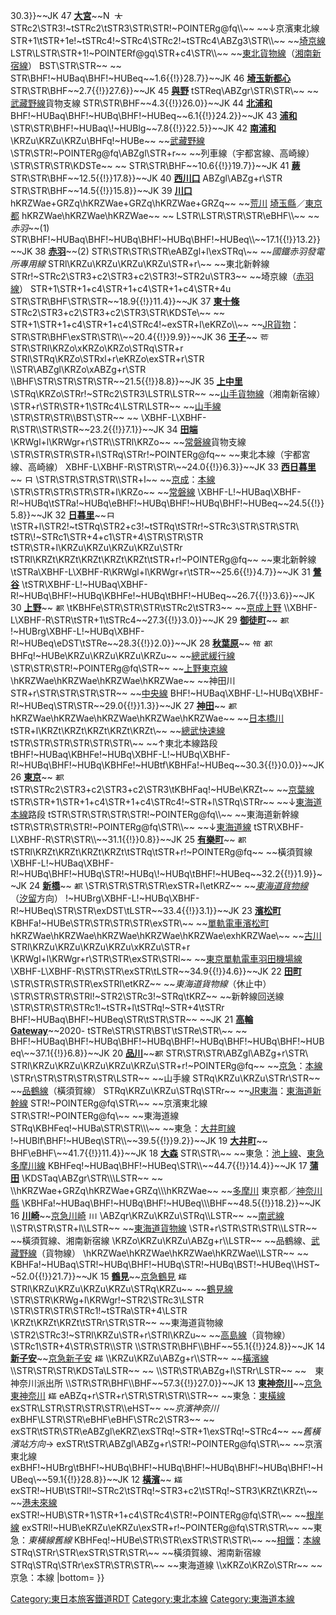 {{Routemap|inline=<includeonly>yes</includeonly>|collapse=yes|title=京濱東北線|title-bg=#00b2e5|title-color=white|top=
* [[東京都電車|都電]]、新交通系統與一部分鐵道線省略途經路線，只以記號顯示
* [[File:BSicon_XBHF-L.svg|14px]][[File:BSicon_XBHF-R.svg|14px]]表示[[四線鐵路#方向別複複線|方向別複複線]]，可以[[跨月台轉車站|跨月台轉乘]]
* 距離上段是大宮起計的營業距離，下段是東京起計的營業距離
|map=
~~ ~~1：[[東北新幹線]]、[[上越新幹線]]
~~ ~~2：[[川越線]]
*1\*2\*3\\~~ ~~3：[[高崎線]]
STR\STR\ABZg+l\STRq\~~ ~~[[東北本線]]（[[宇都宮線]]）
STR\STR\STR\STR+l\~~ ~~[[東武鐵道|東武]]：[[野田線]]
STR\tSTRa\STR\KBHFe!~HUBa\
BHF!~HUBaq\tBHF!~HUBq\BHF!~HUBq\KBHFa!~HUBrf\~~{{BSkm{{!}}0.0{{!}}30.3}}~~JK 47 '''[[大宮站 (埼玉縣)|大宮]]'''~~[[File:BSicon exTRAM.svg|14px|link=伊奈線|New Shuttle]] [[File:BSicon exTRAM.svg|14px|link=大宮線|大宮線]]
STRc2\STR3!~tSTRc2\tSTR3\STR\STR!~POINTERg@fq\\~~ ~~↓京濱東北線
STR+1\tSTR+1e!~tSTRc4!~STRc4\STRc2!~tSTRc4\ABZg3\STR\\~~ ~~[[埼京線]]
LSTR\LSTR\STR+1!~POINTERf@gq\STR+c4\STR\\~~ ~~[[東北貨物線]]（[[湘南新宿線]]）
BST\STR\STR~~ ~~{{link-ja|大宮操車場|大宮操車場}}
STR\BHF!~HUBaq\BHF!~HUBeq~~{{BSkm{{!}}1.6{{!}}28.7}}~~JK 46 '''[[埼玉新都心站|埼玉新都心]]'''
STR\STR\BHF~~{{BSkm{{!}}2.7{{!}}27.6}}~~JK 45 '''[[與野站|與野]]'''
tSTReq\ABZgr\STR\STR\~~ ~~[[武藏野線]]貨物支線
STR\STR\BHF~~{{BSkm{{!}}4.3{{!}}26.0}}~~JK 44 '''[[北浦和站|北浦和]]'''
BHF!~HUBaq\BHF!~HUBq\BHF!~HUBeq~~{{BSkm{{!}}6.1{{!}}24.2}}~~JK 43 '''[[浦和站|浦和]]'''
\STR\STR\BHF!~HUBaq\!~HUBlg~~{{BSkm{{!}}7.8{{!}}22.5}}~~JK 42 '''[[南浦和站|南浦和]]'''
\KRZu\KRZu\KRZu\BHFq!~HUBe~~ ~~[[武藏野線]]
\STR\STR!~POINTERg@fq\ABZgl\STR+r~~ ~~列車線（宇都宮線、高崎線）
\STR\STR\STR\KDSTe~~ ~~{{link-ja|埼玉車輛中心|さいたま車両センター}}
STR\STR\BHF~~{{BSkm{{!}}10.6{{!}}19.7}}~~JK 41 '''[[蕨站|蕨]]'''
STR\STR\BHF~~{{BSkm{{!}}12.5{{!}}17.8}}~~JK 40 '''[[西川口站|西川口]]'''
ABZgl\ABZg+r\STR
STR\STR\BHF~~{{BSkm{{!}}14.5{{!}}15.8}}~~JK 39 '''[[川口站|川口]]'''
hKRZWae+GRZq\hKRZWae+GRZq\hKRZWae+GRZq~~ ~~[[荒川 (關東)|荒川]] [[埼玉縣]]／[[東京都]]
hKRZWae\hKRZWae\hKRZWae~~ ~~{{link-ja|新河岸川|新河岸川}}
LSTR\LSTR\STR\STR\eBHF\\~~ ~~''赤羽''~~(1)
STR\BHF!~HUBaq\BHF!~HUBq\BHF!~HUBq\BHF!~HUBeq\\~~{{BSkm{{!}}17.1{{!}}13.2}}~~JK 38 '''[[赤羽站|赤羽]]'''~~(2)
STR\STR\STR\STR\eABZgl+l\exSTRq\~~ ~~''國鐵赤羽發電所專用線''
STRl\KRZu\KRZu\KRZu\KRZu\STR+r\~~ ~~東北新幹線
STRr!~STRc2\STR3+c2\STR3+c2\STR3!~STR2u\STR3~~ ~~埼京線（[[赤羽線]]）
STR+1\STR+1+c4\STR+1+c4\STR+1+c4\STR+4u
STR\STR\BHF\STR\STR~~{{BSkm{{!}}18.9{{!}}11.4}}~~JK 37 '''[[東十條站|東十條]]'''
STRc2\STR3+c2\STR3+c2\STR3\STR\KDSTe\~~ ~~{{link-ja|下十條運轉區|下十条運転区}}
STR+1\STR+1+c4\STR+1+c4\STRc4!~exSTR+l\eKRZo\\~~ ~~[[日本貨物鐵道|JR貨物]]：''{{link-ja|北王子線|北王子線}}''
STR\STR\BHF\exSTR\STR\\~~{{BSkm{{!}}20.4{{!}}9.9}}~~JK 36 '''[[王子站|王子]]'''~~{{rint|tokyo|n}} [[File:BSicon_TRAM.svg|14px|link=荒川線|荒川線]]
STR\STRl\KRZo\xKRZo\KRZo\STRq\STR+r
STRl\STRq\KRZo\STRxl+r\eKRZo\exSTR+r\STR
\\STR\ABZgl\KRZo\xABZg+r\STR
\\BHF\STR\STR\STR\STR~~{{BSkm{{!}}21.5{{!}}8.8}}~~JK 35 '''[[上中里站|上中里]]'''
\STRq\KRZo\STRr!~STRc2\STR3\LSTR\LSTR~~ ~~[[山手線#山手貨物線|山手貨物線]]（湘南新宿線）
\STR+r\STR\STR+1\STRc4\LSTR\LSTR~~ ~~[[山手線]]
\STR\STR\STR\\BST\STR~~ ~~{{link-ja|田端信號場站|田端信号場駅|田端信號場}}
\XBHF-L\XBHF-R\STR\\STR\STR~~{{BSkm{{!}}23.2{{!}}7.1}}~~JK 34 '''[[田端站|田端]]'''
\KRWgl+l\KRWgr+r\STR\\STRl\KRZo~~ ~~[[常磐線]]貨物支線
\STR\STR\STR\STR+l\STRq\STRr!~POINTERg@fq~~ ~~東北本線（宇都宮線、高崎線）
XBHF-L\XBHF-R\STR\STR\~~{{BSkm{{!}}24.0{{!}}6.3}}~~JK 33 '''[[西日暮里站|西日暮里]]'''~~{{rint|tokyo|c}} [[File:BSicon TRAIN2.svg|14px|link=日暮里-舍人線|日暮里-舍人線]]
\STR\STR\STR\STR\\STR+l~~ ~~[[京成電鐵|京成]]：[[京成本線|本線]]
\STR\STR\STR\STR\STR+l\KRZo~~ ~~[[常磐線]]
\XBHF-L!~HUBaq\XBHF-R!~HUBq\tSTRa!~HUBq\eBHF!~HUBq\BHF!~HUBq\BHF!~HUBeq~~{{BSkm{{!}}24.5{{!}}5.8}}~~JK 32 '''[[日暮里站|日暮里]]'''~~[[File:BSicon TRAIN2.svg|14px|link=日暮里-舍人線|日暮里-舍人線]]
\tSTR+l\STR2!~tSTRq\STR2+c3!~tSTRq\tSTRr!~STRc3\STR\STR\STR\
tSTR\!~STRc1\STR+4+c1\STR+4\STR\STR\STR
tSTR\STR+l\KRZu\KRZu\KRZu\KRZu\STRr
tSTRl\KRZt\KRZt\KRZt\KRZt\KRZt\tSTR+r!~POINTERg@fq~~ ~~東北新幹線
\tSTRa\XBHF-L\XBHF-R\KRWgl+l\KRWgr+r\tSTR~~{{BSkm{{!}}25.6{{!}}4.7}}~~JK 31 '''[[鶯谷站|鶯谷]]'''
\tSTR\XBHF-L!~HUBaq\XBHF-R!~HUBq\BHF!~HUBq\KBHFe!~HUBq\tBHF!~HUBeq~~{{BSkm{{!}}26.7{{!}}3.6}}~~JK 30 '''[[上野站|上野]]'''~~ {{rint|tokyo|g}} {{rint|tokyo|h}} [[File:BSicon exTRAM.svg|14px|link=東京都電車|都電]]
\tKBHFe\STR\STR\STR\tSTRc2\tSTR3~~ ~~[[京成上野站|京成上野]]
\\XBHF-L\XBHF-R\STR\tSTR+1\tSTRc4~~{{BSkm{{!}}27.3{{!}}3.0}}~~JK 29 '''[[御徒町站|御徒町]]'''~~{{rint|tokyo|g}}{{rint|tokyo|h}} {{rint|tokyo|e}} [[File:BSicon exTRAM.svg|14px|link=東京都電車|都電]]
!~HUBrg\XBHF-L!~HUBq\XBHF-R!~HUBeq\eDST\tSTRe~~{{BSkm{{!}}28.3{{!}}2.0}}~~JK 28 '''[[秋葉原站|秋葉原]]'''~~{{rint|tokyo|h}} [[File:BSicon TRAIN2.svg|14px|link=筑波快線|筑波快線]] [[File:BSicon exTRAM.svg|14px|link=東京都電車|都電]]
BHFq!~HUBe\KRZu\KRZu\KRZu\KRZu~~ ~~[[中央·總武緩行線|總武緩行線]]
\STR\STR\STR!~POINTERg@fq\STR~~ ~~[[上野東京線]]
\hKRZWae\hKRZWae\hKRZWae\hKRZWae~~ ~~神田川
STR+r\STR\STR\STR\STR~~ ~~[[中央線快速|中央線]]
BHF!~HUBaq\XBHF-L!~HUBq\XBHF-R!~HUBeq\STR\STR~~{{BSkm{{!}}29.0{{!}}1.3}}~~JK 27 '''[[神田站 (東京都)|神田]]'''~~ {{rint|tokyo|g}} [[File:BSicon exTRAM.svg|14px|link=東京都電車|都電]]
hKRZWae\hKRZWae\hKRZWae\hKRZWae\hKRZWae~~ ~~[[日本橋川]]
tSTR+l\KRZt\KRZt\KRZt\KRZt\KRZt\~~ ~~[[總武快速線]]
tSTR\STR\STR\STR\STR\STR\~~ ~~↑東北本線路段
tBHF!~HUBaq\KBHFe!~HUBq\XBHF-L!~HUBq\XBHF-R!~HUBq\BHF!~HUBq\KBHFe!~HUBtf\KBHFa!~HUBeq~~{{BSkm{{!}}30.3{{!}}0.0}}~~JK 26 '''[[東京站|東京]]'''~~{{rint|tokyo|m}} [[File:BSicon exTRAM.svg|14px|link=東京都電車|都電]]
tSTR\STRc2\STR3+c2\STR3+c2\STR3\tKBHFaq!~HUBe\KRZt~~ ~~[[京葉線]]
tSTR\STR+1\STR+1+c4\STR+1+c4\STRc4!~STR+l\STRq\STRr~~ ~~↓[[東海道本線]]路段
tSTR\STR\STR\STR\STR!~POINTERg@fq\\~~ ~~東海道新幹線
tSTR\STR\STR\STR!~POINTERg@fq\STR\\~~ ~~↓[[東海道線 (JR東日本)|東海道線]]
tSTR\XBHF-L\XBHF-R\STR\STR\\~~{{BSkm{{!}}31.1{{!}}0.8}}~~JK 25 '''[[有樂町站|有樂町]]'''~~{{rint|tokyo|y}} [[File:BSicon exTRAM.svg|14px|link=東京都電車|都電]]
tSTRl\KRZt\KRZt\KRZt\KRZt\tSTRq\tSTR+r!~POINTERg@fq~~ ~~橫須賀線
\XBHF-L!~HUBaq\XBHF-R!~HUBq\BHF!~HUBq\STR!~HUBq\!~HUBq\tBHF!~HUBeq~~{{BSkm{{!}}32.2{{!}}1.9}}~~JK 24 '''[[新橋站 (日本)|新橋]]'''~~{{rint|tokyo|g}} {{rint|tokyo|a}} {{rint|tokyo|u}} [[File:BSicon exTRAM.svg|14px|link=東京都電車|都電]]
\STR\STR\STR\STR\exSTR+l\etKRZ~~ ~~''[[東海道貨物線]]''（[[汐留站|汐留]]方向）
!~HUBrg\XBHF-L!~HUBq\XBHF-R!~HUBeq\STR\STR\exDST\tLSTR~~{{BSkm{{!}}33.4{{!}}3.1}}~~JK 23 '''[[濱松町站|濱松町]]'''
KBHFa!~HUBe\STR\STR\STR\STR\exSTR\~~ ~~[[濱松町站|單軌電車濱松町]]
hKRZWae\hKRZWae\hKRZWae\hKRZWae\hKRZWae\exhKRZWae\~~ ~~[[澀谷川|古川]]
STRl\KRZu\KRZu\KRZu\KRZu\xKRZu\STR+r
\KRWgl+l\KRWgr+r\STR\STR\exSTR\STRl~~ ~~[[東京單軌電車羽田機場線]]
\XBHF-L\XBHF-R\STR\STR\exSTR\tLSTR~~{{BSkm{{!}}34.9{{!}}4.6}}~~JK 22 '''[[田町站 (東京都)|田町]]'''
\STR\STR\STR\STR\exSTRl\etKRZ~~ ~~''東海道貨物線''（休止中）
\STR\STR\STR\STRl!~STR2\STRc3!~STRq\tKRZ~~ ~~新幹線回送線
\STR\STR\STR\STRc1!~tSTR+l\tSTRq!~STR+4\tSTRr
BHF!~HUBaq\BHF!~HUBeq\STR\tSTR\STR~~ ~~JK 21 '''[[高輪Gateway站|高輪Gateway]]'''~~2020-
tSTRe\STR\STR\BST\tSTRe\STR\~~ ~~{{link-ja|田町車輛中心|田町車両センター}}
BHF!~HUBaq\BHF!~HUBq\BHF!~HUBq\BHF!~HUBq\BHF!~HUBq\BHF!~HUBeq\~~{{BSkm{{!}}37.1{{!}}6.8}}~~JK 20 '''[[品川站|品川]]'''~~[[File:BSicon exTRAM.svg|14px|link=東京都電車|都電]]
STR\STR\STR\ABZgl\ABZg+r\STR\
STRl\KRZu\KRZu\KRZu\KRZu\KRZu\STR+r!~POINTERg@fq~~ ~~[[京濱急行電鐵|京急]]：[[京急本線|本線]]
\STRr\STR\STR\STR\STR\LSTR~~ ~~山手線
STRq\KRZu\KRZu\STRr\STR~~ ~~[[品鶴線]]（橫須賀線）
STRq\KRZu\KRZu\STRq\STRr~~ ~~[[東海旅客鐵道|JR東海]]：[[東海道新幹線]]
STR!~POINTERg@fq\STR\~~ ~~京濱東北線
STR\STR!~POINTERg@fq\~~ ~~東海道線
STRq\KBHFeq!~HUBa\STR\STR\\\~~ ~~東急：[[大井町線]]
!~HUBlf\BHF!~HUBeq\STR\\~~{{BSkm{{!}}39.5{{!}}9.2}}~~JK 19 '''[[大井町站|大井町]]'''~~{{rint|tokyo|r}}
BHF\eBHF\~~{{BSkm{{!}}41.7{{!}}11.4}}~~JK 18 '''[[大森站 (東京都)|大森]]'''
STR\STR\~~ ~~東急：[[池上線]]、[[東急多摩川線]]
KBHFeq!~HUBaq\BHF!~HUBeq\STR\\~~{{BSkm{{!}}44.7{{!}}14.4}}~~JK 17 '''[[蒲田站|蒲田]]'''
\KDSTaq\ABZgr\STR\\\LSTR~~ ~~{{link-ja|蒲田電車區|蒲田電車区}}
\\hKRZWae+GRZq\hKRZWae+GRZq\\\hKRZWae~~ ~~[[多摩川]] 東京都／[[神奈川縣]]
\KBHFa!~HUBaq\BHF!~HUBq\BHF!~HUBeq\\\BHF~~{{BSkm{{!}}48.5{{!}}18.2}}~~JK 16 '''[[川崎站|川崎]]'''~~[[京急川崎站|京急川崎]] [[File:BSicon exTRAM.svg|14px|link=川崎市電|川崎市電]]
\ABZqr\KRZu\KRZu\STRq\\LSTR~~ ~~[[南武線]]
\\STR\STR\STR+l\\LSTR~~ ~~[[東海道貨物線]]
\STR+r\STR\STR\STR\\LSTR~~ ~~橫須賀線、湘南新宿線
\KRZo\KRZu\KRZu\ABZg+r\\LSTR~~ ~~品鶴線、[[武藏野線]]（貨物線）
\hKRZWae\hKRZWae\hKRZWae\hKRZWae\\LSTR~~ ~~{{link-ja|鶴見川|鶴見川}}
KBHFa!~HUBaq\STR!~HUBq\BHF!~HUBq\STR!~HUBq\BST!~HUBeq\\HST~~{{BSkm{{!}}52.0{{!}}21.7}}~~JK 15 '''[[鶴見站|鶴見]]'''~~[[京急鶴見站|京急鶴見]] [[File:BSicon exTRAM.svg|14px|link=橫濱市電|橫濱市電]]
STRl\KRZu\KRZu\KRZu\KRZu\STRq\KRZu~~ ~~[[鶴見線]]
\STR\STR\KRWg+l\KRWgr!~STR2\STRc3\LSTR
\STR\STR\STR\STRc1!~tSTRa\STR+4\LSTR
\KRZt\KRZt\KRZt\tSTRr\STR\STR~~ ~~東海道貨物線
\STR2\STRc3!~STRl\KRZu\STR+r\STRl\KRZu~~ ~~[[高島線]]（貨物線）
\STRc1\STR+4\STR\STR\\STR
\\STR\STR\BHF\\BHF~~{{BSkm{{!}}55.1{{!}}24.8}}~~JK 14 '''[[新子安站|新子安]]'''~~[[京急新子安站|京急新子安]] [[File:BSicon exTRAM.svg|14px|link=橫濱市電|橫濱市電]]
\\KRZu\KRZu\ABZg+r\\STR~~ ~~[[橫濱線]]
\\STR\STR\STR\KDSTa\LSTR~~ ~~{{link-ja|鎌倉車輛中心|鎌倉車両センター}}
\\STR\STR\ABZg+l\STRr\LSTR~~ ~~　東神奈川派出所
\\STR\STR\BHF\\BHF~~{{BSkm{{!}}57.3{{!}}27.0}}~~JK 13 '''[[東神奈川站|東神奈川]]'''~~[[京急東神奈川站|京急東神奈川]] [[File:BSicon exTRAM.svg|14px|link=橫濱市電|橫濱市電]]
eABZq+r\STR+r\STR\STR\STR\\STR~~ ~~東急：[[東橫線]]
exSTR\LSTR\STR\STR\STR\\eHST~~ ~~''京濱神奈川''
exBHF\LSTR\STR\eBHF\eBHF\STRc2\STR3~~ ~~''{{link-ja|神奈川站 (國鐵)|神奈川駅 (国鉄)|神奈川}}''
exSTR\tSTR\STR\eABZgl\eKRZ\exSTRq!~STR+1\exSTRq!~STRc4~~ ~~''舊橫濱站方向''→
exSTR\tSTR\ABZgl\ABZg+r\STR!~POINTERg@fq\STR\~~ ~~京濱東北線
exBHF!~HUBrg\tBHF!~HUBq\BHF!~HUBq\BHF!~HUBq\BHF!~HUBq\BHF!~HUBeq\~~{{BSkm{{!}}59.1{{!}}28.8}}~~JK 12 '''[[橫濱站|橫濱]]'''~~{{rint|yokohama|blue}} [[File:BSicon exTRAM.svg|14px|link=橫濱市電|橫濱市電]]
exSTR!~HUB\tSTRl!~STRc2\tSTRq!~STR3+c2\tSTRq!~STR3\KRZt\KRZt\~~ ~~[[港未來線]]
exSTR!~HUB\STR+1\STR+1+c4\STRc4\STR!~POINTERg@fq\STR\~~ ~~[[根岸線]]
exSTRl!~HUB\eKRZu\eKRZu\exSTR+r!~POINTERg@fq\STR\STR\~~ ~~東急：''東橫線舊線''
KBHFeq!~HUBe\STR\STR\exSTR\STR\STR\~~ ~~[[相模鐵道|相鐵]]：[[相鐵本線|本線]]
STRq\STRr\STR\exSTR\STR\STR\~~ ~~橫須賀線、湘南新宿線
STRq\STRq\STRr\exSTR\STR\STR\~~ ~~東海道線
\\xKRZo\KRZo\STRr~~ ~~京急：本線
|bottom={{navbar|京濱東北線RDT}}
}}<noinclude>{{rdt intro|[[京濱東北線]]}}
[[Category:東日本旅客鐵道RDT]]
[[Category:東北本線]]
[[Category:東海道本線]]
</noinclude>